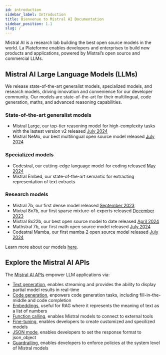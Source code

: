 ```yaml
---
id: introduction
sidebar_label: Introduction
title: Bienvenue to Mistral AI Documentation
sidebar_position: 1.1
slug: /
---
```


Mistral AI is a research lab building the best open source models in the world. La Plateforme enables developers and enterprises to build new products and applications, powered by Mistral’s open source and commercial LLMs. 

## Mistral AI Large Language Models (LLMs)

We release state-of-the-art generalist models, specialized models, and research models, driving innovation and convenience for our developer community. Our models are state-of-the-art for their multilingual, code generation, maths, and advanced reasoning capabilities.

### State-of-the-art generalist models

- Mistral Large, our top-tier reasoning model for high-complexity tasks with the lastest version v2 released [July 2024](https://mistral.ai/news/mistral-large-2407/)
- Mistral NeMo, our best multilingual open source model released [July 2024](https://mistral.ai/news/mistral-nemo/)

### Specialized models
- Codestral, our cutting-edge language model for coding released [May 2024](https://mistral.ai/news/codestral/)
- Mistral Embed, our state-of-the-art semantic for extracting representation of text extracts

### Research models
- Mistral 7b, our first dense model released [September 2023](https://mistral.ai/news/announcing-mistral-7b/)
- Mixtral 8x7b, our first sparse mixture-of-experts released [December 2023](https://mistral.ai/news/mixtral-of-experts/)
- Mixtral 8x22b, our best open source model to date released [April 2024](https://mistral.ai/news/mixtral-8x22b/)
- Mathstral 7b, our first math open source model released [July 2024](https://mistral.ai/news/mathstral/)
- Codestral Mamba, our first mamba 2 open source model released [July 2024](https://mistral.ai/news/codestral-mamba/)

Learn more about our models [here](/getting-started/models/).

## Explore the Mistral AI APIs

The [Mistral AI APIs](https://console.mistral.ai/) empower LLM applications via:

- [Text generation](/capabilities/completion), enables streaming and provides the ability to display partial model results in real-time
- [Code generation](/capabilities/code_generation), enpowers code generation tasks, including fill-in-the-middle and code completion
- [Embeddings](/capabilities/embeddings), useful for RAG where it represents the meaning of text as a list of numbers
- [Function calling](/capabilities/function_calling), enables Mistral models to connect to external tools
- [Fine-tuning](/capabilities/finetuning), enables developers to create customized and specilized models
- [JSON mode](/capabilities/json_mode), enables developers to set the response format to json_object
- [Guardrailing](/capabilities/guardrailing), enables developers to enforce policies at the system level of Mistral models
